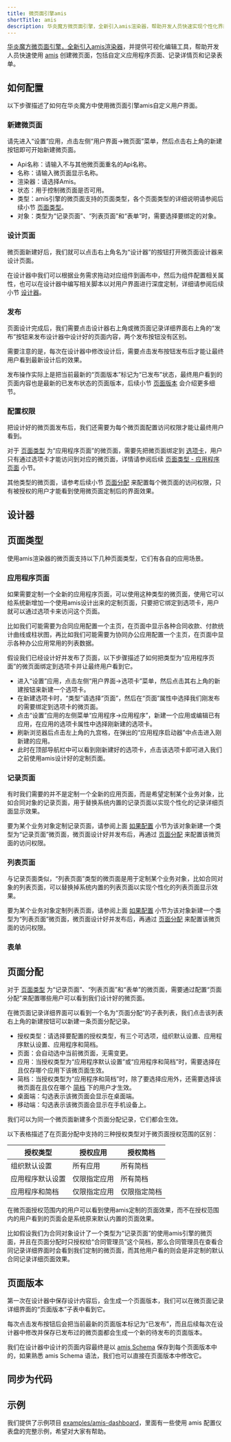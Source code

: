 ```yaml
---
title: 微页面引擎amis
shortTitle: amis
description: 华炎魔方微页面引擎，全新引入amis渲染器，帮助开发人员快速实现个性化界面需求。
---
```


[华炎魔方微页面引擎，全新引入amis渲染器](/blogs/amis)，并提供可视化编辑工具，帮助开发人员快速使用 [amis](https://aisuda.bce.baidu.com/amis) 创建微页面，包括自定义应用程序页面、记录详情页和记录表单。

## 如何配置

以下步骤描述了如何在华炎魔方中使用微页面引擎amis自定义用户界面。

### 新建微页面

请先进入“设置”应用，点击左侧“用户界面->微页面”菜单，然后点击右上角的新建按钮即可开始新建微页面。

- Api名称：请输入不与其他微页面重名的Api名称。
- 名称：请输入微页面显示名称。 
- 渲染器：请选择Amis。
- 状态：用于控制微页面是否可用。
- 类型：amis引擎的微页面支持的页面类型，各个页面类型的详细说明请参阅后续小节 [页面类型](#页面类型)。
- 对象：类型为“记录页面”、“列表页面”和“表单”时，需要选择要绑定的对象。

### 设计页面

微页面新建好后，我们就可以点击右上角名为“设计器”的按钮打开微页面设计器来设计页面。

在设计器中我们可以根据业务需求拖动对应组件到画布中，然后为组件配置相关属性，也可以在设计器中编写相关脚本以对用户界面进行深度定制，详细请参阅后续小节 [设计器](#设计器)。

### 发布

页面设计完成后，我们需要点击设计器右上角或微页面记录详细界面右上角的“发布”按钮来发布设计器中设计好的页面内容，两个发布按钮没有区别。

需要注意的是，每次在设计器中修改设计后，需要点击发布按钮发布后才能让最终用户看到最新设计后的效果。

发布操作实际上是把当前最新的“页面版本”标记为“已发布”状态，最终用户看到的页面内容也是最新的已发布状态的页面版本，后续小节 [页面版本](#页面版本) 会介绍更多细节。

### 配置权限

把设计好的微页面发布后，我们还需要为每个微页面配置访问权限才能让最终用户看到。

对于 [页面类型](#页面类型) 为“应用程序页面”的微页面，需要先把微页面绑定到 [选项卡](/docs/admin/tab)，用户只有通过选项卡才能访问到对应的微页面，详情请参阅后续 [页面类型 - 应用程序页面](#应用程序页面) 小节。

其他类型的微页面，请参考后续小节 [页面分配](#页面分配) 来配置每个微页面的访问权限，只有被授权的用户才能看到使用微页面定制后的界面效果。

## 设计器

## 页面类型

使用amis渲染器的微页面支持以下几种页面类型，它们有各自的应用场景。

### 应用程序页面

如果需要定制一个全新的应用程序页面，可以使用这种类型的微页面，使用它可以给系统新增加一个使用amis设计出来的定制页面，只要把它绑定到选项卡，用户就可以通过选项卡来访问这个页面。

比如我们可能需要为合同应用配置一个主页，在页面中显示各种合同收款、付款统计曲线或柱状图，再比如我们可能需要为协同办公应用配置一个主页，在页面中显示各种办公应用常用的列表数据。

假设我们已经设计好并发布了页面，以下步骤描述了如何把类型为“应用程序页面”的微页面绑定到选项卡并让最终用户看到它。

- 进入“设置”应用，点击左侧“用户界面->选项卡”菜单，然后点击其右上角的新建按钮来新建一个选项卡。
- 在新建选项卡时，“类型”请选择“页面”，然后在“页面”属性中选择我们刚发布的需要绑定到选项卡的微页面。
- 点击“设置”应用的左侧菜单“应用程序->应用程序”，新建一个应用或编辑已有应用，在应用的选项卡属性中选择刚新建的选项卡。
- 刷新浏览器后点击左上角的九宫格，在弹出的“应用程序启动器”中点击进入刚新建的应用。
- 此时在顶部导航栏中可以看到刚新建好的选项卡，点击该选项卡即可进入我们之前使用amis设计好的定制页面。

### 记录页面

有时我们需要的并不是定制一个全新的应用页面，而是希望定制某个业务对象，比如合同对象的记录页面，用于替换系统内置的记录页面以实现个性化的记录详细页面显示效果。

要为某个业务对象定制记录页面，请参阅上面 [如果配置](#如果配置) 小节为该对象新建一个类型为“记录页面”微页面，微页面设计好并发布后，再通过 [页面分配](#页面分配) 来配置该微页面的访问权限。

### 列表页面

与记录页面类似，“列表页面”类型的微页面是用于定制某个业务对象，比如合同对象的列表页面，可以替换掉系统内置的列表页面以实现个性化的列表页面显示效果。

要为某个业务对象定制列表页面，请参阅上面 [如果配置](#如果配置) 小节为该对象新建一个类型为“列表页面”微页面，微页面设计好并发布后，再通过 [页面分配](#页面分配) 来配置该微页面的访问权限。

### 表单

## 页面分配

对于 [页面类型](#页面类型) 为“记录页面”、“列表页面”和“表单”的微页面，需要通过配置“页面分配”来配置哪些用户可以看到我们设计好的微页面。

在微页面记录详细界面可以看到一个名为“页面分配”的子表列表，我们点击该列表右上角的新建按钮可以新建一条页面分配记录。

- 授权类型：请选择要配置的授权类型，有三个可选项，组织默认设置、应用程序默认设置、应用程序和简档。
- 页面：会自动选中当前微页面，无需变更。
- 应用：当授权类型为“应用程序默认设置”或“应用程序和简档”时，需要选择在且仅存哪个应用下该微页面生效。
- 简档：当授权类型为“应用程序和简档”时，除了要选择应用外，还需要选择该微页面在且仅在哪个 [简档](/docs/protocol/permissions#简档/权限集) 下的用户才生效。
- 桌面端：勾选表示该微页面会显示在桌面端。
- 移动端：勾选表示该微页面会显示在手机设备上。

我们可以为同一个微页面新建多个页面分配记录，它们都会生效。

以下表格描述了在页面分配中支持的三种授权类型对于微页面授权范围的区别：

| 授权类型 | 授权应用 | 授权简档 |
|----|----|----|
| 组织默认设置 | 所有应用 | 所有简档 |
| 应用程序默认设置 | 仅限指定应用 | 所有简档 |
| 应用程序和简档 | 仅限指定应用 | 仅限指定简档 |

在微页面授权范围内的用户可以看到使用amis定制的页面效果，而不在授权范围内的用户看到的页面会是系统原来默认内置的页面效果。

比如假设我们为合同对象设计了一个类型为“记录页面”的使用amis引擎的微页面，并且在页面分配时只授权给“合同管理员”这个简档，那么合同管理员在查看合同记录详细界面时会看到我们定制的微页面，而其他用户看的则会是非定制的默认合同记录详细页面效果。

## 页面版本

第一次在设计器中保存设计内容后，会生成一个页面版本，我们可以在微页面记录详细界面的“页面版本”子表中看到它。

每次点击发布按钮后会把当前最新的页面版本标记为“已发布”，而且后续每次在设计器中修改并保存已发布过的微页面都会生成一个新的待发布的页面版本。

我们在设计器中设计的页面内容最终是以 [amis Schema](https://aisuda.bce.baidu.com/amis/zh-CN/docs/types/schemanode) 保存到每个页面版本中的，如果熟悉 amis Schema 语法，我们也可以直接在页面版本中修改它。

## 同步为代码

## 示例

我们提供了示例项目 [examples/amis-dashboard](https://github.com/steedos/steedos-platform/tree/master/examples/amis-dashboard)，里面有一些使用 amis 配置仪表盘的完整示例，希望对大家有帮助。
